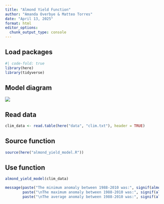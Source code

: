 ```yaml
---
title: "Almond Yield Function"
author: "Amanda Overbye & Matteo Torres"
date: "April 13, 2025"
format: html
editor_options: 
  chunk_output_type: console
---
```


## Load packages

```r
#| code-fold: true
library(here)
library(tidyverse)
```

## Model diagram

![](almond_yield_diagram.png)

## Read data

```r
clim_data <- read.table(here("data", "clim.txt"), header = TRUE)
```

## Source function

```r
source(here("almond_yield_model.R"))
```

## Use function

```r
almond_yield_model(clim_data)
```

```r
message(paste("The minimum anomaly between 1988-2010 was:", signif(almond_yield_model(clim_data)[1], 3), "ton acre^-1"),
        paste("\nThe maximum anomaly between 1988-2010 was:", signif(almond_yield_model(clim_data)[2], 3), "ton acre^-1"),
        paste("\nThe average anomaly between 1988-2010 was:", signif(almond_yield_model(clim_data)[3], 3), "ton acre^-1"))
```
